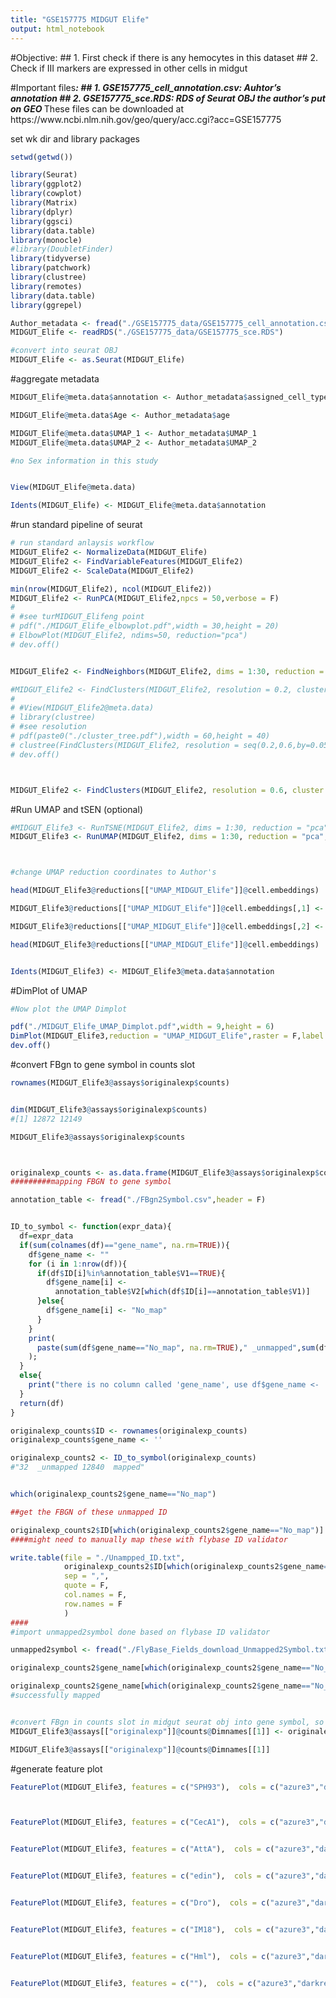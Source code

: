 ```yaml
---
title: "GSE157775 MIDGUT Elife"
output: html_notebook
---
```


#Objective: 
## 1. First check if there is any hemocytes in this dataset
## 2. Check if III markers are expressed in other cells in midgut

#Important files***:
## 1. GSE157775_cell_annotation.csv: Auhtor's annotation
## 2. GSE157775_sce.RDS: RDS of Seurat OBJ the author's put on GEO
*** These files can be downloaded at https://www.ncbi.nlm.nih.gov/geo/query/acc.cgi?acc=GSE157775

################################
set wk dir and library packages
```r
setwd(getwd())

library(Seurat)
library(ggplot2)
library(cowplot)
library(Matrix)
library(dplyr)
library(ggsci)
library(data.table)
library(monocle)
#library(DoubletFinder)
library(tidyverse)
library(patchwork)
library(clustree)
library(remotes)
library(data.table)
library(ggrepel)
```


```r
Author_metadata <- fread("./GSE157775_data/GSE157775_cell_annotation.csv")
MIDGUT_Elife <- readRDS("./GSE157775_data/GSE157775_sce.RDS")

#convert into seurat OBJ
MIDGUT_Elife <- as.Seurat(MIDGUT_Elife)
```

#aggregate metadata
```r

MIDGUT_Elife@meta.data$annotation <- Author_metadata$assigned_cell_type

MIDGUT_Elife@meta.data$Age <- Author_metadata$age

MIDGUT_Elife@meta.data$UMAP_1 <- Author_metadata$UMAP_1
MIDGUT_Elife@meta.data$UMAP_2 <- Author_metadata$UMAP_2

#no Sex information in this study


View(MIDGUT_Elife@meta.data)

Idents(MIDGUT_Elife) <- MIDGUT_Elife@meta.data$annotation

```

#run standard pipeline of seurat
```r


# run standard anlaysis workflow
MIDGUT_Elife2 <- NormalizeData(MIDGUT_Elife)
MIDGUT_Elife2 <- FindVariableFeatures(MIDGUT_Elife2)
MIDGUT_Elife2 <- ScaleData(MIDGUT_Elife2)

min(nrow(MIDGUT_Elife2), ncol(MIDGUT_Elife2))
MIDGUT_Elife2 <- RunPCA(MIDGUT_Elife2,npcs = 50,verbose = F)
# 
# #see turMIDGUT_Elifeng point
# pdf("./MIDGUT_Elife_elbowplot.pdf",width = 30,height = 20)
# ElbowPlot(MIDGUT_Elife2, ndims=50, reduction="pca")
# dev.off()


MIDGUT_Elife2 <- FindNeighbors(MIDGUT_Elife2, dims = 1:30, reduction = "pca", verbose=TRUE)

#MIDGUT_Elife2 <- FindClusters(MIDGUT_Elife2, resolution = 0.2, cluster.name = "MIDGUT_Elife_clusters")
# 
# #View(MIDGUT_Elife2@meta.data)
# library(clustree)
# #see resolution
# pdf(paste0("./cluster_tree.pdf"),width = 60,height = 40)
# clustree(FindClusters(MIDGUT_Elife2, resolution = seq(0.2,0.6,by=0.05)))
# dev.off()



MIDGUT_Elife2 <- FindClusters(MIDGUT_Elife2, resolution = 0.6, cluster.name = "MIDGUT_Elife_clusters")

```

#Run UMAP and tSEN (optional)
```r

#MIDGUT_Elife3 <- RunTSNE(MIDGUT_Elife2, dims = 1:30, reduction = "pca", reduction.name = "tSNE_MIDGUT_Elife",verbose=T)
MIDGUT_Elife3 <- RunUMAP(MIDGUT_Elife2, dims = 1:30, reduction = "pca", reduction.name = "UMAP_MIDGUT_Elife",verbose=T)



#change UMAP reduction coordinates to Author's

head(MIDGUT_Elife3@reductions[["UMAP_MIDGUT_Elife"]]@cell.embeddings)

MIDGUT_Elife3@reductions[["UMAP_MIDGUT_Elife"]]@cell.embeddings[,1] <- MIDGUT_Elife3@meta.data$UMAP_1

MIDGUT_Elife3@reductions[["UMAP_MIDGUT_Elife"]]@cell.embeddings[,2] <- MIDGUT_Elife3@meta.data$UMAP_2

head(MIDGUT_Elife3@reductions[["UMAP_MIDGUT_Elife"]]@cell.embeddings)


Idents(MIDGUT_Elife3) <- MIDGUT_Elife3@meta.data$annotation


```

#DimPlot of UMAP
```r

#Now plot the UMAP Dimplot

pdf("./MIDGUT_Elife_UMAP_Dimplot.pdf",width = 9,height = 6)
DimPlot(MIDGUT_Elife3,reduction = "UMAP_MIDGUT_Elife",raster = F,label = T)
dev.off()

```

#convert FBgn to gene symbol in counts slot
```r
rownames(MIDGUT_Elife3@assays$originalexp$counts)


dim(MIDGUT_Elife3@assays$originalexp$counts)
#[1] 12872 12149

MIDGUT_Elife3@assays$originalexp$counts



originalexp_counts <- as.data.frame(MIDGUT_Elife3@assays$originalexp$counts)
#########mapping FBGN to gene symbol

annotation_table <- fread("./FBgn2Symbol.csv",header = F)


ID_to_symbol <- function(expr_data){
  df=expr_data
  if(sum(colnames(df)=="gene_name", na.rm=TRUE)){
    df$gene_name <- ""
    for (i in 1:nrow(df)){
      if(df$ID[i]%in%annotation_table$V1==TRUE){
        df$gene_name[i] <-
          annotation_table$V2[which(df$ID[i]==annotation_table$V1)]
      }else{
        df$gene_name[i] <- "No_map"
      }
    }
    print(
      paste(sum(df$gene_name=="No_map", na.rm=TRUE)," _unmapped",sum(df$gene_name!="No_map", na.rm=TRUE)," mapped")
    );
  }
  else{
    print("there is no column called 'gene_name', use df$gene_name <- ''");
  }
  return(df)
}

originalexp_counts$ID <- rownames(originalexp_counts)
originalexp_counts$gene_name <- ''

originalexp_counts2 <- ID_to_symbol(originalexp_counts)
#"32  _unmapped 12840  mapped"


which(originalexp_counts2$gene_name=="No_map")

##get the FBGN of these unmapped ID

originalexp_counts2$ID[which(originalexp_counts2$gene_name=="No_map")]
####might need to manually map these with flybase ID validator

write.table(file = "./Unampped_ID.txt",
            originalexp_counts2$ID[which(originalexp_counts2$gene_name=="No_map")],
            sep = ",",
            quote = F,
            col.names = F,
            row.names = F
            )
####
#import unmapped2symbol done based on flybase ID validator

unmapped2symbol <- fread("./FlyBase_Fields_download_Unmapped2Symbol.txt",header = T)

originalexp_counts2$gene_name[which(originalexp_counts2$gene_name=="No_map")] <- unmapped2symbol$SYMBOL

originalexp_counts2$gene_name[which(originalexp_counts2$gene_name=="No_map")]
#successfully mapped


#convert FBgn in counts slot in midgut seurat obj into gene symbol, so feature plot can be made
MIDGUT_Elife3@assays[["originalexp"]]@counts@Dimnames[[1]] <- originalexp_counts2$gene_name

MIDGUT_Elife3@assays[["originalexp"]]@counts@Dimnames[[1]]

```

#generate feature plot
```r

FeaturePlot(MIDGUT_Elife3, features = c("SPH93"),  cols = c("azure3","darkred"),raster=FALSE, reduction = "UMAP_MIDGUT_Elife",keep.scale = "feature",slot = "counts")



FeaturePlot(MIDGUT_Elife3, features = c("CecA1"),  cols = c("azure3","darkred"),raster=FALSE, reduction = "UMAP_MIDGUT_Elife",keep.scale = "feature",slot = "counts")


FeaturePlot(MIDGUT_Elife3, features = c("AttA"),  cols = c("azure3","darkred"),raster=FALSE, reduction = "UMAP_MIDGUT_Elife",keep.scale = "feature",slot = "counts")


FeaturePlot(MIDGUT_Elife3, features = c("edin"),  cols = c("azure3","darkred"),raster=FALSE, reduction = "UMAP_MIDGUT_Elife",keep.scale = "feature",slot = "counts")


FeaturePlot(MIDGUT_Elife3, features = c("Dro"),  cols = c("azure3","darkred"),raster=FALSE, reduction = "UMAP_MIDGUT_Elife",keep.scale = "feature",slot = "counts")


FeaturePlot(MIDGUT_Elife3, features = c("IM18"),  cols = c("azure3","darkred"),raster=FALSE, reduction = "UMAP_MIDGUT_Elife",keep.scale = "feature",slot = "counts")


FeaturePlot(MIDGUT_Elife3, features = c("Hml"),  cols = c("azure3","darkred"),raster=FALSE, reduction = "UMAP_MIDGUT_Elife",keep.scale = "feature",slot = "counts")


FeaturePlot(MIDGUT_Elife3, features = c(""),  cols = c("azure3","darkred"),raster=FALSE, reduction = "UMAP_MIDGUT_Elife",keep.scale = "feature",slot = "counts")

```


